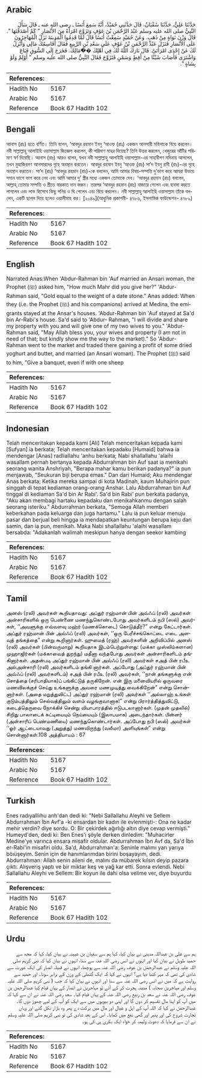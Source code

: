 ## Arabic


<div dir="rtl" lang="ar" style={{fontSize:'larger',backgroundColor:'#f8f9fa',padding:20}}>
حَدَّثَنَا عَلِيٌّ، حَدَّثَنَا سُفْيَانُ، قَالَ حَدَّثَنِي حُمَيْدٌ، أَنَّهُ سَمِعَ أَنَسًا ـ رضى الله عنه ـ قَالَ سَأَلَ النَّبِيُّ صلى الله عليه وسلم عَبْدَ الرَّحْمَنِ بْنَ عَوْفٍ وَتَزَوَّجَ امْرَأَةً مِنَ الأَنْصَارِ ‏"‏ كَمْ أَصْدَقْتَهَا ‏"‏‏.‏ قَالَ وَزْنَ نَوَاةٍ مِنْ ذَهَبٍ‏.‏ وَعَنْ حُمَيْدٍ سَمِعْتُ أَنَسًا قَالَ لَمَّا قَدِمُوا الْمَدِينَةَ نَزَلَ الْمُهَاجِرُونَ عَلَى الأَنْصَارِ فَنَزَلَ عَبْدُ الرَّحْمَنِ بْنُ عَوْفٍ عَلَى سَعْدِ بْنِ الرَّبِيعِ فَقَالَ أُقَاسِمُكَ مَالِي وَأَنْزِلُ لَكَ عَنْ إِحْدَى امْرَأَتَىَّ‏.‏ قَالَ بَارَكَ اللَّهُ لَكَ فِي أَهْلِكَ ��َمَالِكَ‏.‏ فَخَرَجَ إِلَى السُّوقِ فَبَاعَ وَاشْتَرَى فَأَصَابَ شَيْئًا مِنْ أَقِطٍ وَسَمْنٍ فَتَزَوَّجَ فَقَالَ النَّبِيُّ صلى الله عليه وسلم ‏"‏ أَوْلِمْ وَلَوْ بِشَاةٍ ‏"‏‏.‏
</div>
<div style={{backgroundColor:'#f8f9fa',padding:20, marginBottom: 10}}><table> <thead> <tr> <th>References:</th> <th></th> </tr> </thead> <tbody><tr><td>Hadith No</td><td>5167</td></tr><tr><td>Arabic No</td><td>5167</td></tr><tr><td>Reference</td><td>Book 67 Hadith 102</td></tr></tbody></table></div>

## Bengali


<div dir="ltr" lang="bn" style={{fontSize:'larger',backgroundColor:'#f8f9fa',padding:20}}>
আনাস (রাঃ) হতে বর্ণিত। তিনি বলেন, ‘আবদুর রহমান ইবনু ‘আওফ (রাঃ) একজন আনসারী মহিলাকে বিয়ে করলেন। নবী সাল্লাল্লাহু আলাইহি ওয়াসাল্লাম জিজ্ঞেস করলেন, কী পরিমাণ মাহর দিয়েছ? তিনি উত্তর করলেন, খেজুরের আঁটির পরিমাণ স্বর্ণ দিয়েছি। আনাস (রাঃ) আরও বলেন, যখন নবী সাল্লাল্লাহু আলাইহি ওয়াসাল্লাম-এর সাহাবীগণ মদিনায় আসলেন, তখন মুহাজিরগণ আনসারদের গৃহে অবস্থান করতেন। আবদুর রহমান ইবনু ‘আওফ (রাঃ) সা’দ ইবনু রাবী (রাঃ)-এর গৃহে অবস্থান করতেন। সা‘দ (রাঃ) ‘আবদুর রহমান (রাঃ)-কে বললেন, আমি আমার বিষয়-সম্পত্তি দু’ভাগ করে আমরা উভয়ে সমান ভাগে ভাগ করে নেব এবং আমি আমার দু’ স্ত্রীর মধ্যে একজন তোমাকে দেব। ‘আবদুর রহমান (রাঃ) বললেন, আল্লাহ্ তোমার সম্পত্তি ও স্ত্রীতে বারকাত দান করুন। তারপর ‘আবদুর রহমান (রাঃ) বাজারে গেলেন এবং ব্যবসা করতে লাগলেন এবং লাভ হিসেবে কিছু পনির ও ঘি পেলেন এবং বিয়ে করলেন। নবী সাল্লাল্লাহু আলাইহি ওয়াসাল্লাম তাঁকে বললেন, একটি ছাগল দিয়ে হলেও ওয়ালীমাহ কর। [২০৪৯](আধুনিক প্রকাশনী- ৪৭৮৬, ইসলামিক ফাউন্ডেশন- ৪৭৮৯)
</div>
<div style={{backgroundColor:'#f8f9fa',padding:20, marginBottom: 10}}><table> <thead> <tr> <th>References:</th> <th></th> </tr> </thead> <tbody><tr><td>Hadith No</td><td>5167</td></tr><tr><td>Arabic No</td><td>5167</td></tr><tr><td>Reference</td><td>Book 67 Hadith 102</td></tr></tbody></table></div>

## English


<div dir="ltr" lang="en" style={{fontSize:'larger',backgroundColor:'#f8f9fa',padding:20}}>
Narrated Anas:When 'Abdur-Rahman bin 'Auf married an Ansari woman, the Prophet (ﷺ) asked him, "How much Mahr did you give her?" 'Abdur-Rahman said, "Gold equal to the weight of a date stone." Anas added: When they (i.e. the Prophet (ﷺ) and his companions) arrived at Medina, the emigrants stayed at the Ansar's houses. 'Abdur-Rahman bin 'Auf stayed at Sa'd bin Ar-Rabi's house. Sa'd said to 'Abdur- Rahman, "I will divide and share my property with you and will give one of my two wives to you." 'Abdur-Rahman said, "May Allah bless you, your wives and property (I am not in need of that; but kindly show me the way to the market)." So 'Abdur-Rahman went to the market and traded there gaining a profit of some dried yoghurt and butter, and married (an Ansari woman). The Prophet (ﷺ) said to him, "Give a banquet, even if with one sheep
</div>
<div style={{backgroundColor:'#f8f9fa',padding:20, marginBottom: 10}}><table> <thead> <tr> <th>References:</th> <th></th> </tr> </thead> <tbody><tr><td>Hadith No</td><td>5167</td></tr><tr><td>Arabic No</td><td>5167</td></tr><tr><td>Reference</td><td>Book 67 Hadith 102</td></tr></tbody></table></div>

## Indonesian


<div dir="ltr" lang="id" style={{fontSize:'larger',backgroundColor:'#f8f9fa',padding:20}}>
Telah menceritakan kepada kami [Ali] Telah menceritakan kepada kami [Sufyan] ia berkata; Telah menceritakan kepadaku [Humaid] bahwa ia mendengar [Anas] radliallahu 'anhu berkata; Nabi shallallahu 'alaihi wasallam pernah bertanya kepada Abdurrahman bin Auf saat ia menikahi seorang wanita Anshriyah, "Berapa mahar kamu berikan padanya?" ia pun menjawab, "Seukuran biji berupa emas." Dan dari Humaid; Aku mendengar Anas berkata; Ketika mereka sampai di kota Madinah, kaum Muhajirin pun singgah di tepat kediaman orang-orang Anshar. Lalu Abdurrahman bin Auf tinggal di kediaman Sa'd bin Ar Rabi'. Sa'd bin Rabi' pun berkata padanya, "Aku akan membagi hartaku kepadaku dan menikahkanmu dengan salah seorang isteriku." Abdurrahman berkata, "Semoga Allah memberi keberkahan pada keluarga dan juga hartamu." Lalu ia pun keluar menuju pasar dan berjual beli hingga ia mendapatkan keuntungan berupa keju dan samin, dan ia pun, menikah. Maka Nabi shallallahu 'alaihi wasallam bersabda: "Adakanlah walimah meskipun hanya dengan seekor kambing
</div>
<div style={{backgroundColor:'#f8f9fa',padding:20, marginBottom: 10}}><table> <thead> <tr> <th>References:</th> <th></th> </tr> </thead> <tbody><tr><td>Hadith No</td><td>5167</td></tr><tr><td>Arabic No</td><td>5167</td></tr><tr><td>Reference</td><td>Book 67 Hadith 102</td></tr></tbody></table></div>

## Tamil


<div dir="ltr" lang="ta" style={{fontSize:'larger',backgroundColor:'#f8f9fa',padding:20}}>
அனஸ் (ரலி) அவர்கள் கூறியதாவது: அப்துர் ரஹ்மான் பின் அவ்ஃப் (ரலி) அவர்கள் அன்சாரிகளில் ஒரு பெண்ணை மணந்துகொண்டபோது அவர்களிடம் நபி (ஸல்) அவர்கள், ‘‘அவளுக்கு எவ்வளவு மஹ்ர் (மணக்கொடை) கொடுத்தீர்?” என்று கேட்டார்கள். அப்துர் ரஹ்மான் பின் அவ்ஃப் (ரலி) அவர்கள், ‘‘ஒரு பேரீச்சங்கொட்டை எடை அளவுத் தங்கத்தை” என்று கூறினார்கள். ஹுமைத் (ரஹ்) அவர்களின் அறிவிப்பில் அனஸ் (ரலி) அவர்கள் (பின்வருமாறு) கூறியதாக இடம்பெற்றுள்ளது: (மக்கா முஸ்லிம்களான) முஹாஜிர்கள் (மக்காவைத் துறந்து) மதீனா வந்தபோது அவர்கள் அன்சாரிகளிடம் தங்கினார்கள். அதன்படி அப்துர் ரஹ்மான் பின் அவ்ஃப் (ரலி) அவர்கள் சஅத் பின் ரபீஉ அல்அன்சாரி (ரலி) அவர்களிடம் தங்கி னார்கள். அப்போது (அப்துர் ரஹ்மான் பின் அவ்ஃப் (ரலி) அவர்களிடம்) சஅத் பின் ரபீஉ (ரலி) அவர்கள், ‘‘நான் தங்களுக்கு என் சொத்தை (சரிபாதியாக)ப் பங்கிட்டுத் தருகிறேன். என் இரு மனைவியரில் ஒருவரை மணவிலக்குச் செய்து உங்களுக்கு அவரை மணமுடித்து வைக்கிறேன்” என்று சொன்னார்கள். (அதை மறுத்துவிட்ட) அப்துர் ரஹ்மான் (ரலி) அவர்கள் ‘‘அல்லாஹ் உங்கள் குடும்பத்திலும் செல்வத்திலும் வளம் வழங்குவானாக!” என்று பிரார்த்தித்துவிட்டு, கடைத்தெருவை நோக்கிச் சென்று வியாபாரத்தில் ஈடுபடலானார்கள். (முதன் முதலில்) சிறிது பாலாடைக் கட்டியையும் நெய்யையும் (இலாபமாக) அடைந்தார்கள். பின்னர் (அன்சாரிப் பெண்மணியை) மணந்துகொண்டார்கள். அப்போது நபி (ஸல்) அவர்கள் ‘‘ஓர் ஆட்டையாவது (அறுத்து) மணவிருந்து (வலீமா) அளியுங்கள்” என்று சொன்னார்கள்.108 அத்தியாயம் : 67
</div>
<div style={{backgroundColor:'#f8f9fa',padding:20, marginBottom: 10}}><table> <thead> <tr> <th>References:</th> <th></th> </tr> </thead> <tbody><tr><td>Hadith No</td><td>5167</td></tr><tr><td>Arabic No</td><td>5167</td></tr><tr><td>Reference</td><td>Book 67 Hadith 102</td></tr></tbody></table></div>

## Turkish


<div dir="ltr" lang="tr" style={{fontSize:'larger',backgroundColor:'#f8f9fa',padding:20}}>
Enes radıyalliıhu anh'dan dedi ki: "Nebi Sallallahu Aleyhi ve Sellem Abdurrahman İbn Avf'a -ki ensardan bir kadın ile evlenmişti-: Ona ne kadar mehir verdin? diye sordu. O: Bir çekirdek ağırlığı altın diye cevap vermişti." Humeyd'den, dedi ki: Ben Enes'i şöyle derken dinledim: "Muhacirler Medine'ye varınca ensara misafir oldular. Abdurrahman İbn Avf da, Sa'd İbn er-Rabi'in misafiri oldu. Sa'd, Abdurrahman'a: Seninle malımı yarı yarıya böıüşeyim. Senin için de hanımlarımdan birini boşayayım, dedi. Abdurrahman: Allah senin aileni de, malını da mübarek kılsın deyip pazara çıktı. Alışveriş yaptı ve bir miktar keş ve yağ kar etti. Sonra evlendi. Nebi Sallallahu Aleyhi ve Sellem: Bir koyun ile dahi olsa velime ver, diye buyurdu
</div>
<div style={{backgroundColor:'#f8f9fa',padding:20, marginBottom: 10}}><table> <thead> <tr> <th>References:</th> <th></th> </tr> </thead> <tbody><tr><td>Hadith No</td><td>5167</td></tr><tr><td>Arabic No</td><td>5167</td></tr><tr><td>Reference</td><td>Book 67 Hadith 102</td></tr></tbody></table></div>

## Urdu


<div dir="rtl" lang="ur" style={{fontSize:'larger',backgroundColor:'#f8f9fa',padding:20}}>
ہم سے علی بن عبداللہ مدینی نے بیان کیا، کہا ہم سے سفیان بن عیینہ نے بیان کیا، کہا کہ مجھ سے حمید طویل نے بیان کیا اور انہوں نے انس رضی اللہ عنہ سے سنا، انہوں نے بیان کیا کہ نبی کریم صلی اللہ علیہ وسلم نے عبدالرحمٰن بن عوف رضی اللہ عنہ سے پوچھا، انہوں نے قبیلہ انصار کی ایک عورت سے شادی کی تھی کہ مہر کتنا دیا ہے؟ انہوں نے کہا کہ ایک گٹھلی کے وزن کے برابر سونا۔ اور حمید سے روایت ہے کہ میں نے انس رضی اللہ عنہ سے سنا اور انہوں نے بیان کیا کہ جب ( نبی کریم صلی اللہ علیہ وسلم اور مہاجرین صحابہ ) مدینہ ہجرت کر کے آئے تو مہاجرین نے انصار کے یہاں قیام کیا عبدالرحمٰن بن عوف رضی اللہ عنہ نے سعد بن ربیع رضی اللہ عنہ کے یہاں قیام کیا۔ سعد رضی اللہ عنہ نے ان سے کہا کہ میں آپ کو اپنا مال تقسیم کر دوں گا اور اپنی دو بیویوں میں سے ایک کو آپ کے لیے چھوڑ دوں گا۔ عبدالرحمٰن نے کہا کہ اللہ آپ کے اہل و عیال اور مال میں برکت دے پھر وہ بازار نکل گئے اور وہاں تجارت شروع کی اور پنیر اور گھی نفع میں کمایا۔ اس کے بعد شادی کی تو نبی کریم صلی اللہ علیہ وسلم نے ان سے فرمایا کہ دعوت ولیمہ کر خواہ ایک بکری ہی کی ہو۔
</div>
<div style={{backgroundColor:'#f8f9fa',padding:20, marginBottom: 10}}><table> <thead> <tr> <th>References:</th> <th></th> </tr> </thead> <tbody><tr><td>Hadith No</td><td>5167</td></tr><tr><td>Arabic No</td><td>5167</td></tr><tr><td>Reference</td><td>Book 67 Hadith 102</td></tr></tbody></table></div>